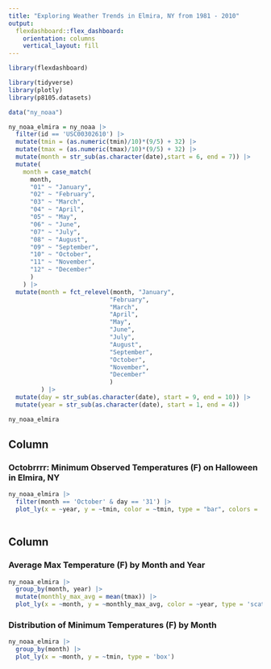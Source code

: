 ```yaml
---
title: "Exploring Weather Trends in Elmira, NY from 1981 - 2010"
output: 
  flexdashboard::flex_dashboard:
    orientation: columns
    vertical_layout: fill
---
```


```r
library(flexdashboard)

library(tidyverse)
library(plotly)
library(p8105.datasets)

data("ny_noaa")

ny_noaa_elmira = ny_noaa |>
  filter(id == 'USC00302610') |> 
  mutate(tmin = (as.numeric(tmin)/10)*(9/5) + 32) |> 
  mutate(tmax = (as.numeric(tmax)/10)*(9/5) + 32) |> 
  mutate(month = str_sub(as.character(date),start = 6, end = 7)) |> 
  mutate(
    month = case_match(
      month,
      "01" ~ "January",
      "02" ~ "February",
      "03" ~ "March",
      "04" ~ "April",
      "05" ~ "May",
      "06" ~ "June",
      "07" ~ "July",
      "08" ~ "August",
      "09" ~ "September",
      "10" ~ "October",
      "11" ~ "November",
      "12" ~ "December"
      )
    ) |> 
  mutate(month = fct_relevel(month, "January",
                            "February",
                            "March",
                            "April",
                            "May",
                            "June",
                            "July",
                            "August",
                            "September",
                            "October",
                            "November",
                            "December"
                            )
         ) |> 
  mutate(day = str_sub(as.character(date), start = 9, end = 10)) |> 
  mutate(year = str_sub(as.character(date), start = 1, end = 4))

ny_noaa_elmira

```

Column {data-width=650}
-----------------------------------------------------------------------

### Octobrrrr: Minimum Observed Temperatures (F) on Halloween in Elmira, NY

```r
ny_noaa_elmira |> 
  filter(month == 'October' & day == '31') |> 
  plot_ly(x = ~year, y = ~tmin, color = ~tmin, type = "bar", colors = 'viridis')
  
```

Column {data-width=350}
-----------------------------------------------------------------------

### Average Max Temperature (F) by Month and Year

```r
ny_noaa_elmira |> 
  group_by(month, year) |>
  mutate(monthly_max_avg = mean(tmax)) |> 
  plot_ly(x = ~month, y = ~monthly_max_avg, color = ~year, type = 'scatter', mode = 'markers', colors = "viridis", alpha = 0.5)
```

### Distribution of Minimum Temperatures (F) by Month

```r
ny_noaa_elmira |> 
  group_by(month) |>
  plot_ly(x = ~month, y = ~tmin, type = 'box')
```

